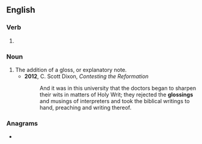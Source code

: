 ==English==

===Verb===
{{head|en|present participle}}

# {{present participle of|gloss|lang=en|nocat=1}}

===Noun===
{{en-noun}}

# The addition of a gloss, or explanatory note.
#* '''2012''', C. Scott Dixon, ''Contesting the Reformation''
#*: And it was in this university that the doctors began to sharpen their wits in matters of Holy Writ; they rejected the '''glossings''' and musings of interpreters and took the biblical writings to hand, preaching and writing thereof.

===Anagrams===
* {{anagrams|en|goslings}}